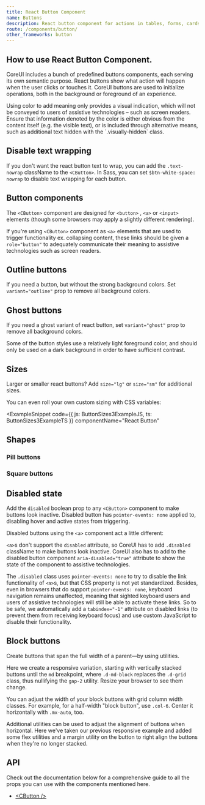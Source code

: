```yaml
---
title: React Button Component
name: Buttons
description: React button component for actions in tables, forms, cards, and more. CoreUI for React.js provides various styles, states, and size. Ready to use and easy to customize.
route: /components/button/
other_frameworks: button
---
```



## How to use React Button Component.

CoreUI includes a bunch of predefined buttons components, each serving its own semantic purpose. React buttons show what action will happen when the user clicks or touches it. CoreUI buttons are used to initialize operations, both in the background or foreground of an experience.


<ExampleSnippet code={ButtonExampleTS} componentName="React Button">
  <ButtonExample />
</ExampleSnippet>

<Callout color="info" title="Conveying meaning to assistive technologies">
  Using color to add meaning only provides a visual indication, which will not be conveyed to users
  of assistive technologies – such as screen readers. Ensure that information denoted by the color
  is either obvious from the content itself (e.g. the visible text), or is included through
  alternative means, such as additional text hidden with the `.visually-hidden` class.
</Callout>

## Disable text wrapping

If you don't want the react button text to wrap, you can add the `.text-nowrap` className to the `<CButton>`. In Sass, you can set `$btn-white-space: nowrap` to disable text wrapping for each button.

## Button components

The `<CButton>` component are designed for `<button>` , `<a>` or `<input>` elements (though some browsers may apply a slightly different rendering).

If you're using `<CButton>` component as `<a>` elements that are used to trigger functionality ex. collapsing content, these links should be given a `role="button"` to adequately communicate their meaning to assistive technologies such as screen readers.


<ExampleSnippet code={ButtonComponentsExampleTS} componentName="React Button">
  <ButtonComponentsExample />
</ExampleSnippet>

## Outline buttons

If you need a button, but without the strong background colors. Set `variant="outline"` prop to remove all background colors.


<ExampleSnippet code={ButtonOutlineExampleTS} componentName="React Button">
  <ButtonOutlineExample />
</ExampleSnippet>

## Ghost buttons

If you need a ghost variant of react button, set `variant="ghost"` prop to remove all background colors.


<ExampleSnippet code={ButtonGhostExampleTS} componentName="React Button">
  <ButtonGhostExample />
</ExampleSnippet>

<Callout color="info">
  Some of the button styles use a relatively light foreground color, and should only be used on a
  dark background in order to have sufficient contrast.
</Callout>

## Sizes

Larger or smaller react buttons? Add `size="lg"` or `size="sm"` for additional sizes.


<ExampleSnippet code={ButtonSizesExampleTS} componentName="React Button">
  <ButtonSizesExample />
</ExampleSnippet>


<ExampleSnippet code={ButtonSizes2ExampleTS} componentName="React Button">
  <ButtonSizes2Example />
</ExampleSnippet>

You can even roll your own custom sizing with CSS variables:


<ExampleSnippet
  code={{ js: ButtonSizes3ExampleJS, ts: ButtonSizes3ExampleTS }}
  componentName="React Button"
>
  <ButtonSizes3Example />
</ExampleSnippet>

## Shapes

### Pill buttons


<ExampleSnippet code={ButtonShapePillExampleTS} componentName="React Button">
  <ButtonShapePillExample />
</ExampleSnippet>

### Square buttons


<ExampleSnippet code={ButtonShapeSquareExampleTS} componentName="React Button">
  <ButtonShapeSquareExample />
</ExampleSnippet>

## Disabled state

Add the `disabled` boolean prop to any `<CButton>` component to make buttons look inactive. Disabled button has `pointer-events: none` applied to, disabling hover and active states from triggering.


<ExampleSnippet code={ButtonDisabledExampleTS} componentName="React Button">
  <ButtonDisabledExample />
</ExampleSnippet>

Disabled buttons using the `<a>` component act a little different:

`<a>`s don't support the `disabled` attribute, so CoreUI has to add `.disabled` className to make buttons look inactive. CoreUI also has to add to the disabled button component `aria-disabled="true"` attribute to show the state of the component to assistive technologies.


<ExampleSnippet code={ButtonDisabled2ExampleTS} componentName="React Button">
  <ButtonDisabled2Example />
</ExampleSnippet>

The `.disabled` class uses `pointer-events: none` to try to disable the link functionality of `<a>`s, but that CSS property is not yet standardized. Besides, even in browsers that do support `pointer-events: none`, keyboard navigation remains unaffected, meaning that sighted keyboard users and users of assistive technologies will still be able to activate these links. So to be safe, we automatically add a `tabindex="-1"` attribute on disabled links (to prevent them from receiving keyboard focus) and use custom JavaScript to disable their functionality.

## Block buttons

Create buttons that span the full width of a parent—by using utilities.


<ExampleSnippet code={ButtonBlockExampleTS} componentName="React Button">
  <ButtonBlockExample />
</ExampleSnippet>

Here we create a responsive variation, starting with vertically stacked buttons until the `md` breakpoint, where `.d-md-block` replaces the `.d-grid` class, thus nullifying the `gap-2` utility. Resize your browser to see them change.


<ExampleSnippet code={ButtonBlock2ExampleTS} componentName="React Button">
  <ButtonBlock2Example />
</ExampleSnippet>

You can adjust the width of your block buttons with grid column width classes. For example, for a half-width "block button", use `.col-6`. Center it horizontally with `.mx-auto`, too.


<ExampleSnippet code={ButtonBlock3ExampleTS} componentName="React Button">
  <ButtonBlock3Example />
</ExampleSnippet>

Additional utilities can be used to adjust the alignment of buttons when horizontal. Here we've taken our previous responsive example and added some flex utilities and a margin utility on the button to right align the buttons when they're no longer stacked.


<ExampleSnippet code={ButtonBlock4ExampleTS} componentName="React Button">
  <ButtonBlock4Example />
</ExampleSnippet>

## API

Check out the documentation below for a comprehensive guide to all the props you can use with the components mentioned here.

- [&lt;CButton /&gt;](./api/#cbutton)